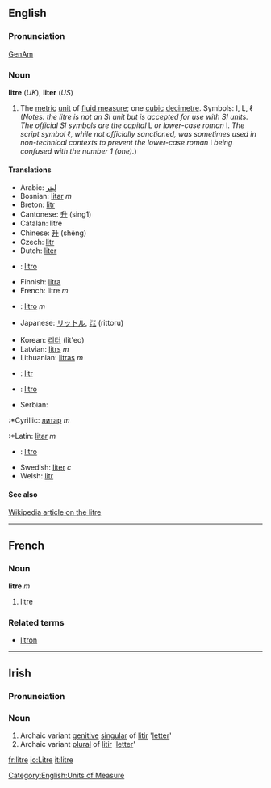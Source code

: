 ==English==
===Pronunciation===
[[w:General American|GenAm]] {{IPA|[ˈlitɚ]}}
===Noun===
'''litre''' (''UK''), '''liter''' (''US'')

#The [[metric]] [[unit]] of [[fluid measure]]; one [[cubic]] [[decimetre]].  Symbols: l, L, &#x2113; (''Notes: the litre is not an SI unit but is accepted for use with SI units.  The official SI symbols are the capital'' L ''or lower-case roman'' l.  ''The script symbol'' &#x2113;, ''while not officially sanctioned, was sometimes used in non-technical contexts to prevent the lower-case roman'' l ''being confused with the number 1 (one).'')

====Translations====
{{top}}
*Arabic: [[ليتر]]
*Bosnian: [[litar]] ''m''
*Breton: [[litr]]
*Cantonese: [[升]] (sing1)
*Catalan: litre
*Chinese: [[升]] (shēng)
*Czech: [[litr]]
*Dutch: [[liter]]
*{{eo}}: [[litro]]
*Finnish: [[litra]]
*French: litre ''m''
*{{it}}: [[litro]] ''m''
*Japanese: [[リットル]], [[㍑]] (rittoru)
{{mid}}
*Korean: [[리터]] (lit'eo)
*Latvian: [[litrs]] ''m''
*Lithuanian: [[litras]] ''m''
*{{pl}}: [[litr]]
*{{pt}}: [[litro]]
*Serbian:
:*Cyrillic: [[литар]] ''m''
:*Latin: [[litar]] ''m''
*{{es}}: [[litro]]
*Swedish: [[liter]] ''c''
*Welsh: [[litr]]
{{bottom}}

====See also====
[[:w:Litre|Wikipedia article on the litre]]

----

==French==
===Noun===
'''litre''' ''m''

# litre

===Related terms===
*[[litron]]

----

==Irish==
===Pronunciation===
{{IPA|[ˈʎit&#690;r&#690;ə]}}
===Noun===
#Archaic variant [[genitive]] [[singular]] of [[litir]] '[[letter]]'
#Archaic variant [[plural]] of [[litir]] '[[letter]]'

[[Category:English:Units of Measure]]

[[fr:litre]]
[[io:Litre]]
[[it:litre]]